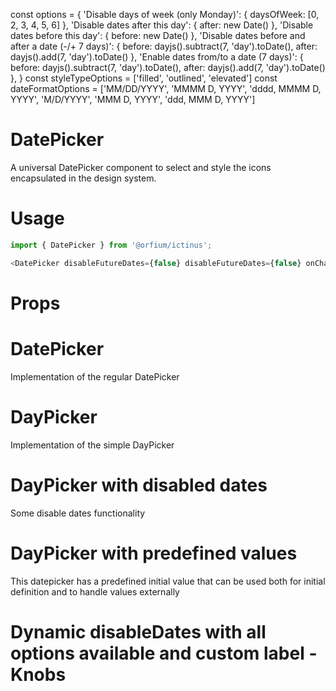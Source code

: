 const options = {
  'Disable days of week (only Monday)': { daysOfWeek: [0, 2, 3, 4, 5, 6] },
  'Disable dates after this day': { after: new Date() },
  'Disable dates before this day': { before: new Date() },
  'Disable dates before and after a date (-/+ 7 days)': { before: dayjs().subtract(7, 'day').toDate(), after: dayjs().add(7, 'day').toDate() },
  'Enable dates from/to a date (7 days)': { before: dayjs().subtract(7, 'day').toDate(), after: dayjs().add(7, 'day').toDate() },
}
const styleTypeOptions = ['filled', 'outlined', 'elevated']
const dateFormatOptions = ['MM/DD/YYYY', 'MMMM D, YYYY', 'dddd, MMMM D, YYYY', 'M/D/YYYY', 'MMM D, YYYY', 'ddd, MMM D, YYYY']

<Meta title="Design System/DatePicker" component={DatePicker} />

# DatePicker

A universal DatePicker component to select and style the icons encapsulated in the design system.

# Usage

```js
import { DatePicker } from '@orfium/ictinus';

<DatePicker disableFutureDates={false} disableFutureDates={false} onChange={console.log} />;
```

# Props

<Props of={DatePicker} />

# DatePicker

Implementation of the regular DatePicker

<Preview>
  <Story name="DatePicker" parameters={{ decorators: [withKnobs] }}>
    <DatePicker
      isRangePicker
      styleType={select('styleType', styleTypeOptions, styleTypeOptions[0])}
      disableDates={select('disableDates', options, options[0])}
      dateFormat={select('dateFormat', dateFormatOptions, dateFormatOptions[0])}
    />
  </Story>
</Preview>

# DayPicker

Implementation of the simple DayPicker

<Preview>
  <Story name="DayPicker" parameters={{ decorators: [withKnobs] }}>
    <DatePicker
      styleType={select('styleType', styleTypeOptions, styleTypeOptions[0])}
      disableDates={select('disableDates', options, options[0])}
    />
  </Story>
</Preview>

# DayPicker with disabled dates

Some disable dates functionality

<Preview>
  <Story name="DayPicker with disabled dates">
    <DatePicker
      disableDates={[
        dayjs()
          .add(1, 'day')
          .toDate(),
        { daysOfWeek: [0, 6] },
      ]}
    />
  </Story>
</Preview>

# DayPicker with predefined values

This datepicker has a predefined initial value that can be used both for initial definition and to handle values externally

<Preview>
  <Story name="DayPicker with predefined values">
    <DatePicker
      value={{
        to: dayjs()
          .add(11, 'day')
          .toDate(),
        from: dayjs()
          .add(1, 'day')
          .toDate(),
      }}
      disableDates={[{ daysOfWeek: [0, 2, 3, 4, 5, 6] }]}
    />
  </Story>
</Preview>

# Dynamic disableDates with all options available and custom label - Knobs
<Preview>
  <Story name="Dynamic disableDates with all options available - Knobs" parameters={{ decorators: [withKnobs] }}>
    <DatePicker styleType={select('styleType', styleTypeOptions, styleTypeOptions[0])} disableDates={select('disableDates', options, options[0])} inputLabel={text('inputLabel', 'Custom Date')} isRangePicker={boolean('isRangePicker', false)} />
  </Story>
</Preview>
